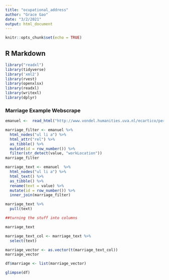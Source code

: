 ```yaml
---
title: "ocupational_address"
author: "Grace Gao"
date: "3/2/2021"
output: html_document
---
```


```r
knitr::opts_chunk$set(echo = TRUE)
```

## R Markdown
```r
library("readxl")
library(tidyverse)
library('xml2')
library(rvest)
library(openxlsx)
library(readxl)
library(writexl)
library(dplyr)

```

### Marriage Example Webscrape
```r
emanuel <-  read_html("http://www.vondel.humanities.uva.nl/ecartico/persons/17254")

```

```r

marriage_filter <- emanuel %>% 
  html_nodes("ul li a") %>% 
  html_attr("rel") %>% 
  as_tibble() %>% 
  mutate(id = row_number()) %>% 
  filter(str_detect(value, "workLocation"))
marriage_filter
```

```r
marriage_text <- emanuel  %>% 
  html_nodes("ul li a") %>% 
  html_text() %>% 
  as_tibble() %>% 
  rename(text = value) %>% 
  mutate(id = row_number()) %>% 
  inner_join(marriage_filter)

marriage_text %>%
  pull(text)
```

```r

##turning the stuff into columns

marriage_text

marriage_text_col <- marriage_text %>%
  select(text)

marriage_vector <- as.vector(t(marriage_text_col))
marriage_vector

df$marriage <- list(marriage_vector)

glimpse(df)

```